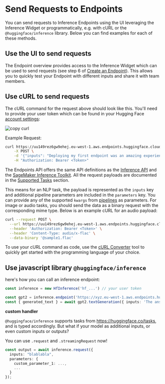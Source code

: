 # Send Requests to Endpoints

You can send requests to Inference Endpoints using the UI leveraging the Inference Widget or programmatically, e.g. with cURL or the `@huggingface/inference` library. Below you can find examples for each of these methods.

## Use the UI to send requests

The Endpoint overview provides access to the Inference Widget which can be used to send requests (see step 6 of [Create an Endpoint](/docs/inference-endpoints/guides/create_endpoint)). This allows you to quickly test your Endpoint with different inputs and share it with team members.

## Use cURL to send requests

The cURL command for the request above should look like this. You'll need to provide your user token which can be found in your Hugging Face [account settings](https://huggingface.co/settings/tokens):

<img
  src="https://raw.githubusercontent.com/huggingface/hf-endpoints-documentation/main/assets/2_copy_curl.png"
  alt="copy curl"
/>

Example Request:

```bash
curl https://uu149rez6gw9ehej.eu-west-1.aws.endpoints.huggingface.cloud/distilbert-sentiment \
	-X POST \
	-d '{"inputs": "Deploying my first endpoint was an amazing experience."}' \
	-H "Authorization: Bearer <Token>"
```

The Endpoints API offers the same API definitions as the [Inference API](https://huggingface.co/docs/api-inference/detailed_parameters) and the [SageMaker Inference Toolkit](https://huggingface.co/docs/sagemaker/reference#inference-toolkit-api). All the request payloads are documented in the [Supported Tasks](/docs/inference-endpoints/supported_tasks) section.

This means for an NLP task, the payload is represented as the `inputs` key and additional pipeline parameters are included in the `parameters` key. You can provide any of the supported `kwargs` from [pipelines](https://huggingface.co/docs/transformers/main_classes/pipelines) as parameters.
For image or audio tasks, you should send the data as a binary request with the corresponding mime type. Below is an example cURL for an audio payload:

```bash
curl --request POST \
  --url https://uu149rez6gw9ehej.eu-west-1.aws.endpoints.huggingface.cloud/wav2vec-asr \
  --header 'Authorization: Bearer <Token>' \
  --header 'Content-Type: audio/x-flac' \
  --data-binary '@sample1.flac'
```

To use your cURL command as code, use the [cURL Converter](https://curlconverter.com/) tool to quickly get started with the programming language of your choice.

## Use javascript library `@huggingface/inference`

here's how you can call an inference endpoint:

```ts
const inference = new HfInference('hf_...') // your user token

const gpt2 = inference.endpoint('https://xyz.eu-west-1.aws.endpoints.huggingface.cloud/gpt2-endpoint')
const { generated_text } = await gpt2.textGeneration({ inputs: 'The answer to the universe is' })
```

**custom handler**

`@huggingface/inference` supports tasks from https://huggingface.co/tasks, and is typed accordingly. But what if your model as additional inputs, or even custom inputs or outputs?

You can use `.request` and `.streamingRequest` now!

```ts
const output = await inference.request({
  inputs: "blablabla",
  parameters: {
    custom_parameter_1: ...,
    ...
  }
});
```
